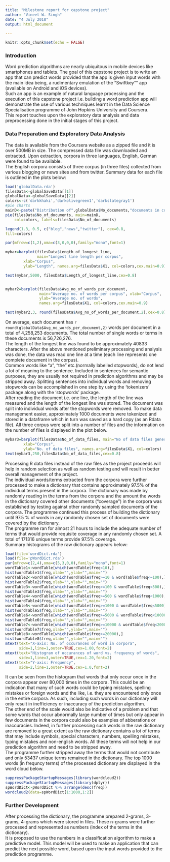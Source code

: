 ```yaml
---
title: "Milestone report for capstone project"
author: "Vineet W. Singh"
date: "4 July 2018"
output: html_document

---
```


```r
knitr::opts_chunk$set(echo = FALSE)
```

### Introduction
Word prediction algorithms are nearly ubiquitous in mobile devices like smartphones 
and tablets. The goal of this capstone project is to write an app that can predict words 
provided that the app is given input words with the main idea being, a rudimentary 
emulation of the "Swiftkey"" app (available on Android and iOS devices).  
Such an app is an example of natural language processing and the execution of this 
capstone project i.e. building a word prediction app will demonstrate the use of 
various techniques learnt in the Data Science Specialisation programme of John Hopkins University and Coursera.  
This report touches upon the exploratory data analysis and data preprocessing 
done in the initial stages of this project. 

### Data Preparation and Exploratory Data Analysis
The data is available from the Coursera website as a zipped file and it is over
500MB in size. The compressed data file was downloaded and extracted. Upon extraction, corpora in three languages, English, German were found to be 
available.  
The English corpora consists of three corpus (in three files) collected from 
various blogging or news sites and from twitter. Summary data for each file is outlined in the plots below:  
```r
load('globalData.rda')
filesData<-globalSaveData[[1]]
globalData<-globalSaveData[[2]]
colors<-c('darkkhaki','darkolivegreen1','darkslategray1')
#pie charts
mainD<-paste("Distribution of",globalData$No_documents,"documents in corpora")
pie(filesData$No_of_documents, main=mainD,
    col=colors, labels=filesData$No_of_documents)

legend(1.3, 0.5, c("blog","news","twitter"), cex=0.8,
fill=colors)

par(mfrow=c(1,2),oma=c(3,0,0,0),family="mono",font=1)

mybar=barplot(filesData$Length_of_longest_line, 
              main="Longest line length per corpus", 
        xlab="Corpus",
        ylab="Length", names.arg=filesData$X1, col=colors,cex.main=0.9)

text(mybar,5000, filesData$Length_of_longest_line,cex=0.8) 


mybar2=barplot(filesData$Avg_no_of_words_per_document, 
               main="Average no. of words per corpus", xlab="Corpus",
               ylab="Average no. of words",    
               names.arg=filesData$X1, col=colors,cex.main=0.9)

text(mybar2,3, round(filesData$Avg_no_of_words_per_document,2),cex=0.8)
```

On average, each document has `r round(globalData$Avg_no_words_per_document,2)` words 
per document in a total of 4,258,253 documents. The total 
number of single words or terms in these documents is 56,726,276.  
The length of the longest line was found to be approximately 40833 characters.
After the above mentioned preliminary processing and analysis was done, the data 
was read one line at a time (each line represents one 
complete document in the corpus).  
Common words like "a", "the" etc.(normally labelled stopwords), do not 
lend a lot of meaning to the sentence. Included in sentences for semantic 
purposes, they are usually not required in prediction algorithms and may be 
stripped away. Splitting sentences into individual words and removing stopwords can be 
accomplished in one step by using the 'tokenizers' package along with the 
'stopwords' package.  
After reading the document i.e. one line, the length of the line was measured
and the length of the longest line was stored. The document was split into 
individual words after the stopwords were removed. To make data management 
easier, approximately 1000 documents were tokenized and stored in a 
dataframe which in turn was saved as a hard copy (as an Rdata file). All 
three corpus were split into a number of files and the information on the 
number of files is displayed in the plot below.  
```r
mybar3=barplot(filesData$No_of_data_files, main="No of data files generated", 
        xlab="Corpus",
        ylab="No. of data files", names.arg=filesData$X1, col=colors)
text(mybar3,250,filesData$No_of_data_files,cex=0.8)
```

Processing R data files instead of the raw files as the 
project proceeds will help in random selection as well as random testing and 
will result in better overall management of the project.  
The individual words/terms extracted from the corpora were further processed 
to make a dictionary that contains approximately 97.5% of the individual terms 
present in 
the corpora. The dictionary was made by randomly reading in the terms from the corpora and the amount the words in the dictionary covered other documents ("coverage") in the corpora was established by testing against other randomly sampled documents of the corpora. The programme continued this process of building the dictionary until 97.5 % of words in any randomly chosen set of documents were covered by the dictionary.  
The programme ran for almost 21 hours to include the adequate number of terms that 
would provide requisite coverage in any randomly chosen set. A total of 171316 unique terms provide 97.5% coverage.  
Summary histograms of the raw dictionary appears below: 
```r
load(file='wordDict.rda')
load(file='pWordDict.rda')
par(mfrow=c(2,4),oma=c(5,3,0,0),family="mono",font=1)
wordTable1<-wordTable[which(wordTable$freq<10),]
hist(wordTable1$freq,xlab="",ylab="",main="")
wordTable2<-wordTable[which(wordTable$freq>=10 & wordTable$freq<=100),]
hist(wordTable2$freq,xlab="",ylab="",main="")
wordTable3<-wordTable[which(wordTable$freq>=100 & wordTable$freq<500),]
hist(wordTable3$freq,xlab="",ylab="",main="")
wordTable4<-wordTable[which(wordTable$freq>=500 & wordTable$freq<1000),]
hist(wordTable4$freq,xlab="",ylab="",main="")
wordTable5<-wordTable[which(wordTable$freq>=1000 & wordTable$freq<5000),]
hist(wordTable5$freq,xlab="",ylab="",main="")
wordTable6<-wordTable[which(wordTable$freq>=5000 & wordTable$freq<10000),]
hist(wordTable6$freq,xlab="",ylab="",main="")
wordTable7<-wordTable[which(wordTable$freq>=10000 & wordTable$freq<20000),]
hist(wordTable7$freq,xlab="",ylab="",main="")
wordTable8<-wordTable[which(wordTable$freq>=20000),]
hist(wordTable8$freq,xlab="",ylab="",main="")
mtext(text="X-axis: No. of occurances of word in corpora", 
      side=1,line=1,outer=TRUE,cex=1.00,font=2)
mtext(text="Histogram of occurances of word vs. frequency of words", 
      side=1,line=3,outer=TRUE,cex=1.20,font=2)
mtext(text="Y-axis: Frequency", 
      side=2,line=1,outer=TRUE,cex=1.0,font=2)
```

It can be seen from the histogram that words that only occur once in the 
corpora appear over 80,000 times in the corpora. This could be an indication that
many of such words could be typing 
mistakes, spelling mistakes or foreign words and the like, i.e. they are 
encountered only once in the entire corpora. As such, including such words in 
our dictionary will only result in inefficiency or inaccuracy of the prediction 
algorithm.  
The other end of the scale would also be indicative of a problem and that 
some words that occur abnormally large number of times but only appear in 
few documents in the corpora could also be examples of abberations or 
inaccuracies.
Indeed, in further processing such words in the raw dictionary are removed 
to a great extent as the raw dictionary contains a lot of terms that may
include symbols, special characters, numbers, spelling 
mistakes, typing mistakes and non-english words. 
All these terms will not help in our prediction 
algorithm and need to be stripped away.  
The programme further stripped away the terms that would not contribute and only 
53437 unique terms remained in the dictionary. 
The top 1000 words (in frequncy terms) of the processed dictionary are displayed 
in the word cloud below. 

```r
suppressPackageStartupMessages(library(wordcloud2))
suppressPackageStartupMessages(library(dplyr))
spWordDict<-pWordDict %>% arrange(desc(freq))
wordcloud2(data=spWordDict[1:1000,1:2])
```

### Further Development
After processing the dictionary, the programme prepared 2-grams, 3-grams, 
4-grams which were stored in files. These n-grams were further 
processed and represented as numbers (index of the terms in the dictionary).  
It is proposed to use the numbers in a classification algorithm to make 
a predictive model. This model will be used to make an application that can 
predict the next possible word, based upon the input words provided to the 
prediction programme.  
